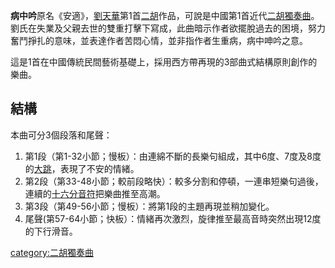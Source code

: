 '''病中吟'''原名《安適》，[[劉天華|劉天華]]第1首[[二胡|二胡]]作品，可說是中國第1首近代[[二胡獨奏曲|二胡獨奏曲]]。劉氏在失業及父親去世的雙重打擊下寫成，此曲暗示作者欲擺脫過去的困境，努力奮鬥掙扎的意味，並表達作者苦悶心情，並非指作者生重病，病中呻吟之意。

這是1首在中國傳統民間藝術基礎上，採用西方帶再現的3部曲式結構原則創作的樂曲。

==結構==

本曲可分3個段落和尾聲：
# 第1段（第1-32小節；慢板）：由連綿不斷的長樂句組成，其中6度、7度及8度的[[大跳|大跳]]，表現了不安的情緒。
# 第2段（第33-48小節；較前段略快）：較多分割和停頓，一連串短樂句過後，連續的[[十六分音符|十六分音符]]把樂曲推至高潮。
# 第3段（第49-56小節；慢板）：將第1段的主題再現並稍加變化。
# 尾聲(第57-64小節；快板）：情緒再次激烈，旋律推至最高音時突然出現12度的下行滑音。

{{劉天華十大名曲}}

[[category:二胡獨奏曲|category:二胡獨奏曲]]
